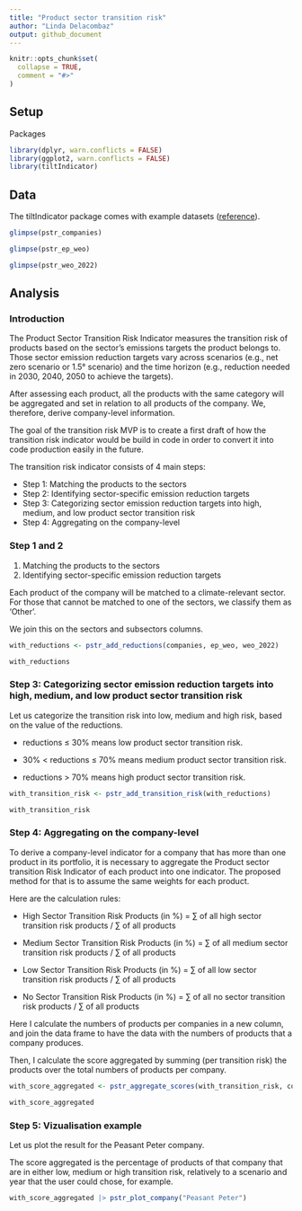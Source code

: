 ```yaml
---
title: "Product sector transition risk"
author: "Linda Delacombaz"
output: github_document
---
```


```r
knitr::opts_chunk$set(
  collapse = TRUE,
  comment = "#>"
)
```

## Setup

Packages

```r
library(dplyr, warn.conflicts = FALSE)
library(ggplot2, warn.conflicts = FALSE)
library(tiltIndicator)
```

## Data

The tiltIndicator package comes with example datasets ([reference](https://2degreesinvesting.github.io/tiltIndicator/reference/)).

```r
glimpse(pstr_companies)

glimpse(pstr_ep_weo)

glimpse(pstr_weo_2022)
```

## Analysis

### Introduction

The Product Sector Transition Risk Indicator measures the transition risk of
products based on the sector’s emissions targets the product belongs to. Those
sector emission reduction targets vary across scenarios (e.g., net zero
scenario or 1.5° scenario) and the time horizon (e.g., reduction needed in
2030, 2040, 2050 to achieve the targets).

After assessing each product, all the products with the same category will be
aggregated and set in relation to all products of the company. We, therefore,
derive company-level information.

The goal of the transition risk MVP is to create a first draft of how the
transition risk indicator would be build in code in order to convert it into
code production easily in the future.

The transition risk indicator consists of 4 main steps:

-   Step 1: Matching the products to the sectors
-   Step 2: Identifying sector-specific emission reduction targets
-   Step 3: Categorizing sector emission reduction targets into high,
    medium, and low product sector transition risk
-   Step 4: Aggregating on the company-level

### Step 1 and 2

1. Matching the products to the sectors
2. Identifying sector-specific emission reduction targets

Each product of the company will be matched to a climate-relevant sector. For
those that cannot be matched to one of the sectors, we classify them as ‘Other’.

We join this on the sectors and subsectors columns.

```r
with_reductions <- pstr_add_reductions(companies, ep_weo, weo_2022)

with_reductions
```

### Step 3: Categorizing sector emission reduction targets into high, medium, and low product sector transition risk

Let us categorize the transition risk into low, medium and high risk, based on
the value of the reductions.

-   reductions ≤ 30% means low product sector transition risk.

-   30% \< reductions ≤ 70% means medium product sector transition risk.

-   reductions \> 70% means high product sector transition risk.

```r
with_transition_risk <- pstr_add_transition_risk(with_reductions)

with_transition_risk
```

### Step 4: Aggregating on the company-level

To derive a company-level indicator for a company that has more than one
product in its portfolio, it is necessary to aggregate the Product sector
transition Risk Indicator of each product into one indicator. The proposed
method for that is to assume the same weights for each product.

Here are the calculation rules:

-   High Sector Transition Risk Products (in %) = ∑ of all high sector
    transition risk products / ∑ of all products

-   Medium Sector Transition Risk Products (in %) = ∑ of all medium
    sector transition risk products / ∑ of all products

-   Low Sector Transition Risk Products (in %) = ∑ of all low sector
    transition risk products / ∑ of all products

-   No Sector Transition Risk Products (in %) = ∑ of all no sector
    transition risk products / ∑ of all products

Here I calculate the numbers of products per companies in a new column, and join
the data frame to have the data with the numbers of products that a company
produces.

Then, I calculate the score aggregated by summing (per transition risk) the
products over the total numbers of products per company.

```r
with_score_aggregated <- pstr_aggregate_scores(with_transition_risk, companies)

with_score_aggregated
```

### Step 5: Vizualisation example

Let us plot the result for the Peasant Peter company.

The score aggregated is the percentage of products of that company that are in
either low, medium or high transition risk, relatively to a scenario and year
that the user could chose, for example.

```r
with_score_aggregated |> pstr_plot_company("Peasant Peter")
```
